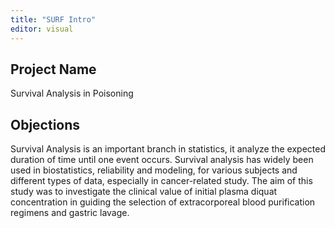 ```yaml
---
title: "SURF Intro"
editor: visual
---
```

## Project Name
Survival Analysis in Poisoning

## Objections
Survival Analysis is an important branch in statistics, it analyze the expected duration of time until one event occurs. Survival analysis has widely been used in biostatistics, reliability and modeling, for various subjects and different types of data, especially in cancer-related study. The aim of this study was to investigate the clinical value of initial plasma diquat concentration in guiding the selection of extracorporeal blood purification regimens and gastric lavage.

